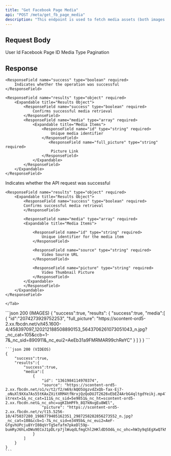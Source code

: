 ```yaml
---
title: "Get Facebook Page Media"
api: "POST /meta/get_fb_page_media"
description: "This endpoint is used to fetch media assets (both images and videos) associated with a user's Facebook Page. It provides access to the creative library that can be used in ad campaigns, allowing users to browse and select previously uploaded media for their advertisements."
---
```


## Request Body

<ParamField body="userId" type="string" required>
	User Id
</ParamField>
<ParamField body="fbPageId" type="string" required>
	Facebook Page ID
</ParamField>
<ParamField
	body="type"
	type="string"
	default="IMAGE | VIDEO"
	placeholder="IMAGE | VIDEO"
	required
>
	Media Type
</ParamField>
<ParamField body="pagination" type="string" default="">
	Pagination
</ParamField>

## Response

<Tabs>
  <Tab title="Images Response">
    
    <ResponseField name="success" type="boolean" required>
        Indicates whether the operation was successful
    </ResponseField>

    <ResponseField name="results" type="object" required>
        <Expandable title="Results Object">
            <ResponseField name="success" type="boolean" required>
                Confirms successful media retrieval
            </ResponseField>
            <ResponseField name="media" type="array" required>
                <Expandable title="Media Items">
                    <ResponseField name="id" type="string" required>
                        Unique media identifier
                    </ResponseField>
                       <ResponseField name="full_picture" type="string" required>
                        Picture Link
                    </ResponseField>
                </Expandable>
            </ResponseField>
        </Expandable>
    </ResponseField>

  </Tab>

  <Tab title="Videos Response">
    <ResponseField name="success" type="boolean" required>
    Indicates whether the API request was successful
    </ResponseField>

    <ResponseField name="results" type="object" required>
        <Expandable title="Results Object">
            <ResponseField name="success" type="boolean" required>
            Confirms successful media retrieval
            </ResponseField>

            <ResponseField name="media" type="array" required>
            <Expandable title="Media Items">

                <ResponseField name="id" type="string" required>
                    Unique identifier for the media item
                </ResponseField>

                <ResponseField name="source" type="string" required>
                    Video Source URL
                </ResponseField>

                <ResponseField name="picture" type="string" required>
                    Video Thumbnail Picture
                </ResponseField>
            </Expandable>
            </ResponseField>
        </Expandable>
    </ResponseField>

    </Tab>

</Tabs>

<ResponseExample>
    ```json 200 (IMAGES)
    {
        "success":true,
        "results":
            {
                    "success":true,
                    "media":[
                        {
                            "id":"2074273929752253",
                            "full_picture": "https://scontent-ord5-2.xx.fbcdn.net/v/t45.1600-4/458397097_120212188508890153_5643706261073051043_n.jpg?_nc_cat=105&ccb=1-7&_nc_sid=890911&_nc_eui2=AeEb31a9FMRMAR99chReYC"
                        }
                    ]
                }
            }
    ```

    ```json 200 (VIDEOS)
    {
        "success":true,
        "results":{
            "success":true,
            "media":[
                {
                    "id": "1361984114970374",
                    "source": "https://scontent-ord5-2.xx.fbcdn.net/o1/v/t2/f2/m69/AQO5UgzvdZxQb-fax-Ej7-_oNuXl9XXa7As55tKAxZXitXRM4tfNrxjQzQoDUJT2626vEbEZ4ArbG4qltgdYeikj.mp4?strext=1&_nc_cat=111&_nc_sid=5e9851&_nc_ht=scontent-ord5-2.xx.fbcdn.net&_nc_ohc=ugKIbHPFh_8Q7kNvgEu8WEl",
                    "picture": "https://scontent-ord5-2.xx.fbcdn.net/v/t15.5256-10/475037280_1986779405162351_2987258282856273552_n.jpg?_nc_cat=108&ccb=1-7&_nc_sid=e3495b&_nc_eui2=AeF-GfgvhUPcju8YrI08qVrTg5efafm7pkeDl59p-bumRyJ6hLxDWu9ECoJ1pDLrp7jlWuqdLfmgChl2HKldD5Od&_nc_ohc=hW3y9qSEgXwQ7kNvgFg1LzP"
                }
            ]
        }
    }
    ```

</ResponseExample>
